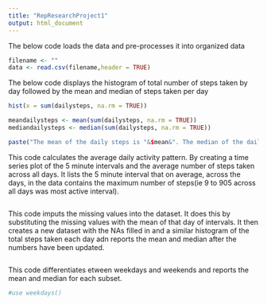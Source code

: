 ```yaml
---
title: "RepResearchProject1"
output: html_document
---
```


The below code loads the data and pre-processes it into organized data

```r
filename <- ""
data <- read.csv(filename,header = TRUE)

```

The below code displays the histogram of total number of steps taken by day followed by the mean and median of steps taken per day

```r

hist(x = sum(dailysteps, na.rm = TRUE))

meandailysteps <- mean(sum(dailysteps, na.rm = TRUE))
mediandailysteps <- median(sum(dailysteps, na.rm = TRUE))

paste("The mean of the daily steps is "&$mean&". The median of the daily steps is "&$median&".")
```

This code calculates the average daily activity pattern. By creating a time series plot of the 5 minute intervals and the average number of steps taken across all days. It lists the 5 minute interval that on average, across the days, in the data contains the maximum number of steps(ie 9 to 905 across all days was most active interval). 

```r

```

This code imputs the missing values into the dataset. It does this by substituting the missing values with the mean of that day of intervals. It then creates a new dataset with the NAs filled in and a similar histogram of the total steps taken each day adn reports the mean and median after the numbers have been updated.

```r

```

This code differentiates etween weekdays and weekends and reports the mean and median for each subset.

```r
#use weekdays()
```






